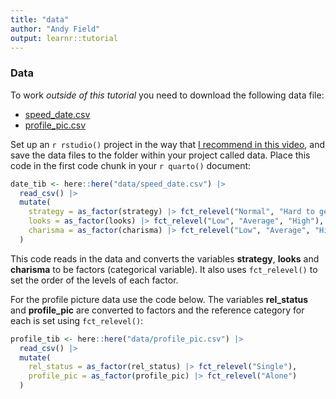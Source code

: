 ```yaml
---
title: "data"
author: "Andy Field"
output: learnr::tutorial
---
```



### Data

To work *outside of this tutorial* you need to download the following data file:

- [speed_date.csv](https://www.discovr.rocks/csv/speed_date.csv)
- [profile_pic.csv](https://www.discovr.rocks/csv/profile_pic.csv)

Set up an `r rstudio()` project in the way that [I recommend in this video](https://youtu.be/mqT7c17tofE?si=R0aSApz66fGQKESl), and save the data files to the folder within your project called [data]{.alt}. Place this code in the first code chunk in your `r quarto()` document:

```r
date_tib <- here::here("data/speed_date.csv") |>
  read_csv() |>
  mutate(
    strategy = as_factor(strategy) |> fct_relevel("Normal", "Hard to get"),
    looks = as_factor(looks) |> fct_relevel("Low", "Average", "High"),
    charisma = as_factor(charisma) |> fct_relevel("Low", "Average", "High"),
  )
```

This code reads in the data and converts the variables **strategy**, **looks** and **charisma** to be factors (categorical variable). It also uses `fct_relevel()` to set the order of the levels of each factor.

For the profile picture data use the code below. The variables **rel_status** and **profile_pic** are converted to factors and the reference category for each is set using `fct_relevel()`:

```r
profile_tib <- here::here("data/profile_pic.csv") |>
  read_csv() |>
  mutate(
    rel_status = as_factor(rel_status) |> fct_relevel("Single"),
    profile_pic = as_factor(profile_pic) |> fct_relevel("Alone")
  )
```


